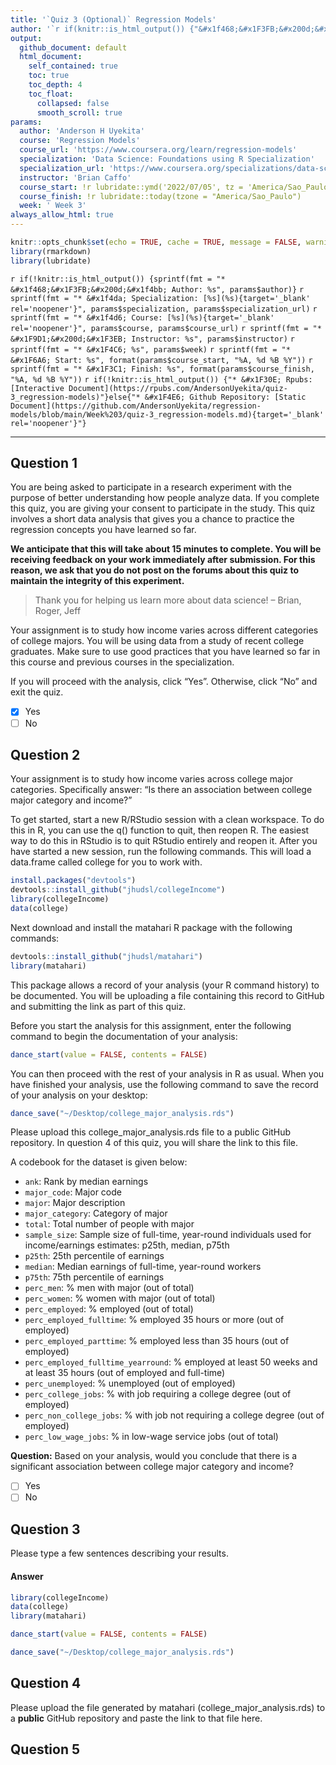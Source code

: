 ```yaml
---
title: '`Quiz 3 (Optional)` Regression Models'
author: '`r if(knitr::is_html_output()) {"&#x1f468;&#x1F3FB;&#x200d;&#x1f4bb; Anderson H Uyekita"} else {NULL}`'
output:
  github_document: default
  html_document:
    self_contained: true
    toc: true
    toc_depth: 4
    toc_float:
      collapsed: false
      smooth_scroll: true
params:
  author: 'Anderson H Uyekita'
  course: 'Regression Models'
  course_url: 'https://www.coursera.org/learn/regression-models'
  specialization: 'Data Science: Foundations using R Specialization'
  specialization_url: 'https://www.coursera.org/specializations/data-science-foundations-r'
  instructor: 'Brian Caffo'
  course_start: !r lubridate::ymd('2022/07/05', tz = 'America/Sao_Paulo')
  course_finish: !r lubridate::today(tzone = "America/Sao_Paulo")
  week: ' Week 3'
always_allow_html: true
---
```


```r
knitr::opts_chunk$set(echo = TRUE, cache = TRUE, message = FALSE, warning = FALSE)
library(rmarkdown)
library(lubridate)
```

`r if(!knitr::is_html_output()) {sprintf(fmt = "* &#x1f468;&#x1F3FB;&#x200d;&#x1f4bb; Author: %s", params$author)}`
`r sprintf(fmt = "* &#x1f4da; Specialization: [%s](%s){target='_blank' rel='noopener'}", params$specialization, params$specialization_url)`
`r sprintf(fmt = "* &#x1f4d6; Course: [%s](%s){target='_blank' rel='noopener'}", params$course, params$course_url)`
    `r sprintf(fmt = "* &#x1F9D1;&#x200d;&#x1F3EB; Instructor: %s", params$instructor)`
`r sprintf(fmt = "* &#x1F4C6; %s", params$week)`
    `r sprintf(fmt = "* &#x1F6A6; Start: %s", format(params$course_start, "%A, %d %B %Y"))`
    `r sprintf(fmt = "* &#x1F3C1; Finish: %s", format(params$course_finish, "%A, %d %B %Y"))`
`r if(!knitr::is_html_output()) {"* &#x1F30E; Rpubs: [Interactive Document](https://rpubs.com/AndersonUyekita/quiz-3_regression-models)"}else{"* &#x1F4E6; Github Repository: [Static Document](https://github.com/AndersonUyekita/regression-models/blob/main/Week%203/quiz-3_regression-models.md){target='_blank' rel='noopener'}"}`

--------------------------------------------------------------------------------

## Question 1

You are being asked to participate in a research experiment with the purpose of better understanding how people analyze data. If you complete this quiz, you are giving your consent to participate in the study. This quiz involves a short data analysis that gives you a chance to practice the regression concepts you have learned so far. 

**We anticipate that this will take about 15 minutes to complete. You will be receiving feedback on your work immediately after submission. For this reason, we ask that you do not post on the forums about this quiz to maintain the integrity of this experiment.**

> Thank you for helping us learn more about data science! -- Brian, Roger, Jeff

Your assignment is to study how income varies across different categories of college majors. You will be using data from a study of recent college graduates. Make sure to use good practices that you have learned so far in this course and previous courses in the specialization. 

If you will proceed with the analysis, click “Yes”. Otherwise, click “No” and exit the quiz.

- [x] Yes
- [ ] No

## Question 2

Your assignment is to study how income varies across college major categories. Specifically answer: “Is there an association between college major category and income?” 

To get started, start a new R/RStudio session with a clean workspace. To do this in R, you can use the q() function to quit, then reopen R. The easiest way to do this in RStudio is to quit RStudio entirely and reopen it. After you have started a new session, run the following commands. This will load a data.frame called college for you to work with.

```r
install.packages("devtools")
devtools::install_github("jhudsl/collegeIncome")
library(collegeIncome)
data(college)
```

Next download and install the matahari R package with the following commands:

```r
devtools::install_github("jhudsl/matahari")
library(matahari)
```

This package allows a record of your analysis (your R command history) to be documented. You will be uploading a file containing this record to GitHub and submitting the link as part of this quiz.

Before you start the analysis for this assignment, enter the following command to begin the documentation of your analysis:

```r
dance_start(value = FALSE, contents = FALSE)
```

You can then proceed with the rest of your analysis in R as usual. When you have finished your analysis, use the following command to save the record of your analysis on your desktop:

```r
dance_save("~/Desktop/college_major_analysis.rds")
```

Please upload this college_major_analysis.rds file to a public GitHub repository. In question 4 of this quiz, you will share the link to this file.

A codebook for the dataset is given below:

* `ank`: Rank by median earnings
* `major_code`: Major code
* `major`: Major description
* `major_category`: Category of major
* `total`: Total number of people with major
* `sample_size`: Sample size of full-time, year-round individuals used for income/earnings estimates: p25th, median, p75th
* `p25th`: 25th percentile of earnings
* `median`: Median earnings of full-time, year-round workers
* `p75th`: 75th percentile of earnings
* `perc_men`: % men with major (out of total)
* `perc_women`: % women with major (out of total)
* `perc_employed`: % employed (out of total)
* `perc_employed_fulltime`: % employed 35 hours or more (out of employed)
* `perc_employed_parttime`: % employed less than 35 hours (out of employed)
* `perc_employed_fulltime_yearround`: % employed at least 50 weeks and at least 35 hours (out of employed and full-time)
* `perc_unemployed`: % unemployed (out of employed)
* `perc_college_jobs`: % with job requiring a college degree (out of employed)
* `perc_non_college_jobs`: % with job not requiring a college degree (out of employed)
* `perc_low_wage_jobs`: % in low-wage service jobs (out of total)

**Question:** Based on your analysis, would you conclude that there is a significant association between college major category and income?

- [ ] Yes
- [ ] No

## Question 3

Please type a few sentences describing your results.

#### **Answer**

```r
library(collegeIncome)
data(college)
library(matahari)
```


```r
dance_start(value = FALSE, contents = FALSE)
```


```r
dance_save("~/Desktop/college_major_analysis.rds")
```



## Question 4

Please upload the file generated by matahari (college_major_analysis.rds) to a **public** GitHub repository and paste the link to that file here.



## Question 5


